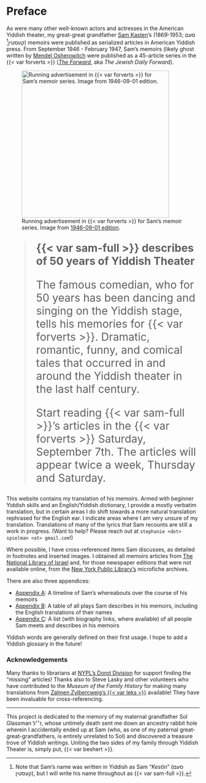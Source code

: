 # Preface {.unnumbered}

As were many other well-known actors and actresses in the American Yiddish theater, my great-great grandfather [ּSam Kasten](https://sjspielman.github.io/sam-kasten/about-sam.html)'s (1869ּּּֿֿ-1953; סעם קעסטין[^kestin]) memoirs were published as serialized articles in American Yiddish press. From September 1946 - February 1947, Sam's memoirs (likely ghost written by [Mendel Osherowitch](https://en.wikipedia.org/wiki/Mendel_Osherowitch) were published as a 45-article series in the {{< var forverts >}} ([*The Forward*](https://forward.com), aka *The Jewish Daily Forward*).



:::: {layout-ncol="2"}

![Running advertisement in {{< var forverts >}} for Sam's memoir series. Image from [1946-09-01 edition](https://www.nli.org.il/en/newspapers/frw/1946/09/01/01/).](img/newspaper_clippings/1946-09-01_forverts.png){width="4in"}

::: {style="font-size: 200%;"}

> **{{< var sam-full >}} describes of 50 years of Yiddish Theater**
>
> The famous comedian, who for 50 years has been dancing and singing on the Yiddish stage, tells his memories for {{< var forverts >}}.
> Dramatic, romantic, funny, and comical tales that occurred in and around the Yiddish theater in the last half century.
>
> Start reading {{< var sam-full >}}'s articles in the {{< var forverts >}} Saturday, September 7th.
> The articles will appear twice a week, Thursday and Saturday.

:::

::::


This website contains my translation of his memoirs.
Armed with beginner Yiddish skills and an English/Yiddish dictionary, I provide a mostly verbatim translation, but in certain areas I do shift towards a more natural translation rephrased for the English ear. I indicate areas where I am very unsure of my translation. Translations of many of the lyrics that Sam recounts are still a work in progress. (Want to help? Please reach out at `stephanie <dot> spielman <at> gmail.com`!)

Where possible, I have cross-referenced items Sam discusses, as detailed in footnotes and inserted images. I obtained all memoirs articles from [The National Library of Israel](https://www.nli.org.il/en/newspapers/frw) and, for those newspaper editions that were not available online, from the [New York Public Library's](https://www.nypl.org/) microfiche archives.

There are also three appendices:

- [Appendix A](./appendices/timeline.qmd): A timeline of Sam's whereabouts over the course of his memoirs
- [Appendix B](./appendices/plays.qmd): A table of all plays Sam describes in his memoirs, including the English translations of their names
- [Appendix C](./appendices/people.qmd): A list (with biography links, where available) of all people Sam meets and describes in his memoirs

Yiddish words are generally defined on their first usage. I hope to add a Yiddish glossary in the future!


### Acknowledgements {.unnumbered}

Many thanks to librarians at [NYPL's Dorot Division](https://www.nypl.org/locations/schwarzman/jewish-division) for support finding the "missing" articles!
Thanks also to Steve Lasky and other volunteers who have contributed to the *Museum of the Family History* for making many translations from [Zalmen Zylbercweig's {{< var leks >}}](https://www.museumoffamilyhistory.com/yt/lex-biography.htm) available! They have been invaluable for cross-referencing.


------------------------------------------------------------------------

This project is dedicated to the memory of my maternal grandfather Sol Glassman ז׳׳ל, whose untimely death sent me down an ancestry rabbit hole wherein I accidentally ended up at Sam (who, as one of my paternal great-great-grandfathers, is entirely unrelated to Sol) and discovered a treasure trove of Yiddish writings.
Uniting the two sides of my family through Yiddish Theater is, simply put, {{< var beshert >}}.


[^kestin]: 
    Note that Sam's name was written in Yiddish as Sam "_Kestin_" (סעם קעסטין), but I will write his name throughout as {{< var sam-full >}}.
